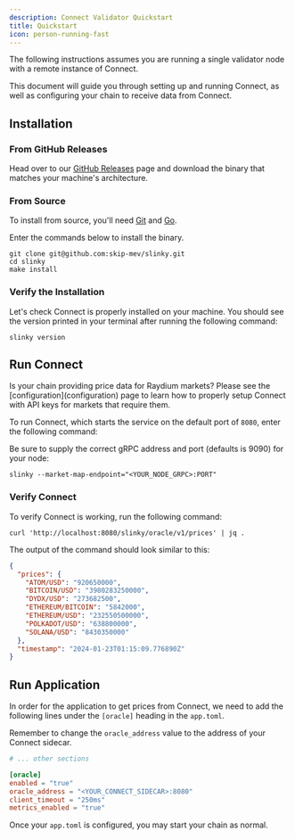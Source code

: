 ```yaml
---
description: Connect Validator Quickstart
title: Quickstart
icon: person-running-fast
---
```


<Info>
    The following instructions assumes you are running a single validator node with a remote instance of Connect.
</Info>

This document will guide you through setting up and running Connect, as well as configuring your chain to receive data from Connect.

## Installation


### From GitHub Releases

Head over to our [GitHub Releases](https://github.com/skip-mev/slinky/releases) page and download the binary that matches your machine's architecture.

### From Source
To install from source, you'll need [Git](https://git-scm.com/) and [Go](https://go.dev/).

Enter the commands below to install the binary.
```shell
git clone git@github.com:skip-mev/slinky.git
cd slinky
make install
```

### Verify the Installation
Let's check Connect is properly installed on your machine.
You should see the version printed in your terminal after running the following command:
```shell
slinky version
```

## Run Connect

<Info>
    Is your chain providing price data for Raydium markets? Please see the [configuration](configuration) page to learn how to properly setup Connect with API keys for markets that require them.
</Info>

To run Connect, which starts the service on the default port of `8080`, enter the following command:

Be sure to supply the correct gRPC address and port (defaults is 9090) for your node:

```shell
slinky --market-map-endpoint="<YOUR_NODE_GRPC>:PORT"
```

### Verify Connect

To verify Connect is working, run the following command:

```shell
curl 'http://localhost:8080/slinky/oracle/v1/prices' | jq .
```

The output of the command should look similar to this:

```json
{
  "prices": {
    "ATOM/USD": "920650000",
    "BITCOIN/USD": "3980283250000",
    "DYDX/USD": "273682500",
    "ETHEREUM/BITCOIN": "5842000",
    "ETHEREUM/USD": "232550500000",
    "POLKADOT/USD": "638800000",
    "SOLANA/USD": "8430350000"
  },
  "timestamp": "2024-01-23T01:15:09.776890Z"
}

```

## Run Application

In order for the application to get prices from Connect, we need to add the following lines under the `[oracle]` heading in the `app.toml`.

Remember to change the `oracle_address` value to the address of your Connect sidecar.

```toml app.toml
# ... other sections

[oracle]
enabled = "true"
oracle_address = "<YOUR_CONNECT_SIDECAR>:8080"
client_timeout = "250ms"
metrics_enabled = "true"
```

Once your `app.toml` is configured, you may start your chain as normal.